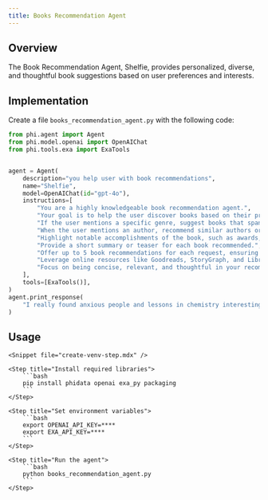 ```yaml
---
title: Books Recommendation Agent
---
```


## Overview

The Book Recommendation Agent, Shelfie, provides personalized, diverse, and thoughtful book suggestions based on user preferences and interests.

## Implementation

Create a file `books_recommendation_agent.py` with the following code:

```python books_recommendation_agent.py
from phi.agent import Agent
from phi.model.openai import OpenAIChat
from phi.tools.exa import ExaTools


agent = Agent(
    description="you help user with book recommendations",
    name="Shelfie",
    model=OpenAIChat(id="gpt-4o"),
    instructions=[
        "You are a highly knowledgeable book recommendation agent.",
        "Your goal is to help the user discover books based on their preferences, reading history, and interests.",
        "If the user mentions a specific genre, suggest books that span both classics and modern hits.",
        "When the user mentions an author, recommend similar authors or series they may enjoy.",
        "Highlight notable accomplishments of the book, such as awards, best-seller status, or critical acclaim.",
        "Provide a short summary or teaser for each book recommended.",
        "Offer up to 5 book recommendations for each request, ensuring they are diverse and relevant.",
        "Leverage online resources like Goodreads, StoryGraph, and LibraryThing for accurate and varied suggestions.",
        "Focus on being concise, relevant, and thoughtful in your recommendations.",
    ],
    tools=[ExaTools()],
)
agent.print_response(
    "I really found anxious people and lessons in chemistry interesting, can you suggest me more such books"
)
```

## Usage

<Steps>

    <Snippet file="create-venv-step.mdx" />

    <Step title="Install required libraries">
        ```bash
        pip install phidata openai exa_py packaging
        ```
    </Step>

    <Step title="Set environment variables">
        ```bash
        export OPENAI_API_KEY=****
        export EXA_API_KEY=****
        ```
    </Step>

    <Step title="Run the agent">
        ```bash
        python books_recommendation_agent.py
        ```
    </Step>

</Steps>
